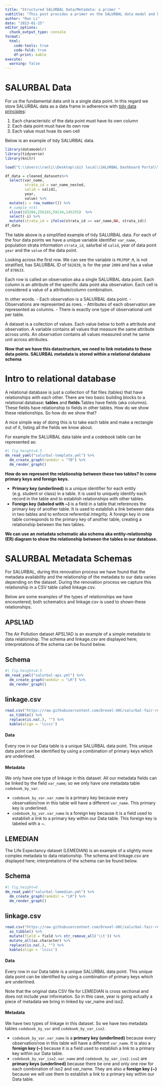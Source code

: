 ```yaml
---
title: "Structured SALURBAL Data/Metadata: a primer "
subtitle: "This post provides a primer on the SALURBAL data model and how we go from an unstructured collection of data/metadata to a structured database."
author: "Ran Li"
date: "2023-01-25" 
editor_options: 
  chunk_output_type: console
format:
  html: 
    code-tools: true
    code-fold: true
    df-print: kable
execute: 
  warning: false
---
```


# SALURBAL Data

For us the fundamental data unit is a single data point. In this regard we store SALURBAL data as a data frame in adherence with [tidy data principles](https://drexel-uhc.github.io/salurbal-fair-renovations/pages/blog/tidy-data/):

1. Each characteristic of the data point must have its own column
2. Each data point must have its own row
3. Each value must hvae its own cell


Below is an example of tidy SALURBAL data. 

```r
library(datamodelr)
library(tidyverse)
library(knitr)

load("C:\\Users\\ranli\\Desktop\\Git local\\SALURBAL Dashboard Portal\\data-pipeline\\clean\\cleaned_datasets.rdata")

df_data = cleaned_datasets%>% 
  select(var_name,
         strata_id = var_name_nested,
         salid = salid1,
         year,
         value) %>% 
  mutate(i = row_number()) %>% 
  # sample_n(4)
  slice(183204,256165,59134,145255)  %>% 
  select(-i) %>% 
  mutate(strata_id = ifelse(strata_id == var_name,NA, strata_id))
df_data
```


The table above is a simplified example of tidy SALURBAL data. For each of the four data points we have a unique variable identifier `var_name`, population strata information `strata_id`, salurbal id `salid`, year of data point `year` and the `value` of the data point. 

Looking across the first row. We can see the variable is `PRJPOP_M`, is not stratified, has SALURBAL ID of `562839`, is for the year `2009` and has a value of `878633`. 

Each row is called an observation aka a single SALURBAL data point. Each column is an attribute of the specific data point aka observation. Each cell is considered a value of a attribute/column combination.

In other words. 
- Each observation is a SALURBAL data point. 
- Observations are represented as rows.
- Attributes of each observation are represented as columns. 
- There is exactly one type of observational unit per table.

A dataset is a collection of values. Each value below to both a attribute and observation. A variable contains all values that measure the same attribute across units. An observation contains all values measured onet he same unit across attributes.  

**Now that we have this datastructure, we need to link metadata to these data points. SALURBAL metadata is stored within a relational database schema**

# Intro to relational database  


A relational database is just a collection of flat files (tables) that have relationships with each other. There are two basic building blocks to a relational database: **tables** and **fields**.Tables have fields (aka columns). These fields have relationship to fields in other tables. How do we show these relationships. So how do we show that?

A nice simple way of doing this is to take each table and make a rectangle out of it, listing all the fields we know about. 

For example the SALURBAL data table and a codebook table can be represented as:

```r
#| fig.height=4.5
dm_read_yaml("salurbal-template.yml") %>% 
  dm_create_graph(rankdir = "TB") %>% 
  dm_render_graph()
```


**How do we represent the relationship between these two tables? In come primary keys and foreign keys.**

-   **Primary key (underlined)** is a unique identifier for each entity (e.g. student or class) in a table. It is used to uniquely identify each record in the table and to establish relationships with other tables.
-   **Foreign key (labeled with ~)** is a field in a table that references the primary key of another table. It is used to establish a link between data in two tables and to enforce referential integrity. A foreign key in one table corresponds to the primary key of another table, creating a relationship between the two tables.

**We can use an metadata schematic aka schema aka entity-relationship (ER) diagram to show the relationship between the tables in our database.** 



# SALURBAL Metadata Schemas

For SALURBAL, during this renovation process we have found that the metadata availability and the relationship of the metadata to our data varies depending on the dataset. During the renovation process we capture this relationship in a CSV table called linkage.csv. 

Below are some examples of the types of relationships we have encountered; both schematics and linkage.csv is used to shown these relationships. 

## APSL1AD

The Air Pollution dataset APSL1AD  is an example of a simple metadata to data relationship. The schema and linkage.csv are displayed here; interpretations of the schema can be found below. 

::: {.panel-tabset}

## Schema

```r
#| fig.height=4.5
dm_read_yaml("salurbal-aps.yml") %>% 
  dm_create_graph(rankdir = "LR") %>% 
  dm_render_graph()
```

## linkage.csv

```r
read.csv("https://raw.githubusercontent.com/Drexel-UHC/salurbal-fair-renovations/main/datasets/APSL1AD/3-linkage.csv") %>% 
  as_tibble() %>% 
  replace(is.na(.), "") %>% 
  kable(align = 'lcccc')
```

:::


#### Data

Every row in our Data table is a unique SALURBAL data point. This unique data point can be identified by using a combination of primary keys which are underlined. 


#### Metadata

We only have one type of linkage in this dataset. All our metadata fields can be linked by the field `var_name`; so we only have one metadata table  `codebook_by_var`. 

- `codebook_by_var.var_name` is a primary key because every observation/row in this table will have a different `var_name`. This primary key is underlined. 
- `codebook_by_var.var_name` is a foreign key because it is a field used to establish a link to a primary key within our Data table. This foreign key is labeled with a ~. 

## LEMEDIAN

The Life Expectancy dataset (LEMEDIAN)  is an example of a slightly more complex metadata to data relationship. The schema and linkage.csv are displayed here; interpretations of the schema can be found below. 

::: {.panel-tabset}

## Schema

```r
#| fig.height=6
dm_read_yaml("salurbal-lemedian.yml") %>% 
  dm_create_graph(rankdir = "LR") %>% 
  dm_render_graph() 
```

## linkage.csv

```r
read.csv("https://raw.githubusercontent.com/Drexel-UHC/salurbal-fair-renovations/main/datasets/LEMEDIAN_L1/3-linkage.csv") %>% 
  as_tibble() %>% 
  mutate(field = field %>% str_remove_all('\\t')) %>% 
  mutate_all(as.character) %>% 
  replace(is.na(.), "") %>% 
  kable(align = 'lcccc')
```

:::



#### Data

Every row in our Data table is a unique SALURBAL data point. This unique data point can be identified by using a combination of primary keys which are underlined. 

Note that the original data CSV file for LEMEDIAN is cross sectional and does not include year information. So in this case, year is going actually a piece of metadata we bring in linked by var_name and iso2. 

#### Metadata

We have two types of linkage in this dataset. So we have two metadata tables  `codebook_by_var` and `codebook_by_var_iso2`.


- `codebook_by_var.var_name` is a **primary key (underlined)** because every observation/row in this table will have a different `var_name`. It is also a **foreign key (~)** because it is a field used to establish a link to a primary key within our Data table.
- `codebook_by_var_iso2.var_name` and `codebook_by_var_iso2.iso2` are **primary keys (underlined)** because there be one and only one row for each combination of iso2 and var_name. They are also a **foreign key (~)** because we will use them to establish a link to a primary key within our Data table.
